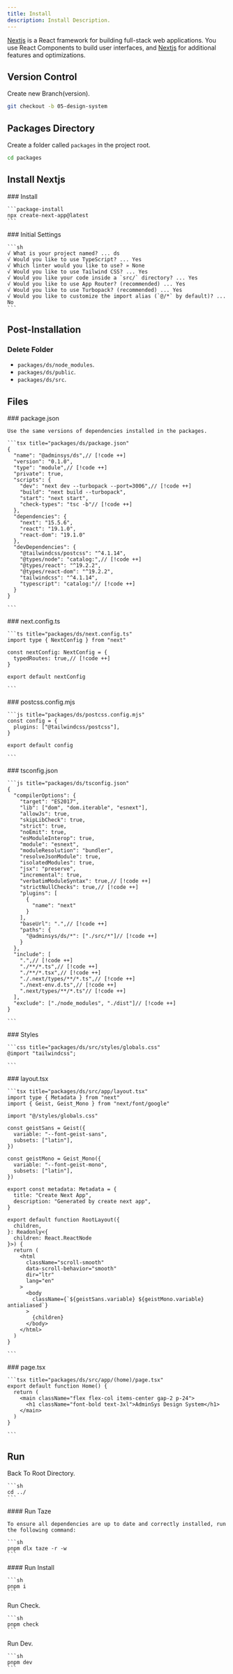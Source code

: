 ```yaml
---
title: Install
description: Install Description.
---
```


[Nextjs](https://nextjs.org/docs) is a React framework for building full-stack web applications. You use React Components to build user interfaces, and [Nextjs](https://nextjs.org/docs) for additional features and optimizations.

## Version Control

Create new Branch(version).

```sh
git checkout -b 05-design-system
```

## Packages Directory

Create a folder called `packages` in the project root.

```sh
cd packages
```

## Install Nextjs

<Steps>
  <Step>
    ### Install

    ```package-install
    npx create-next-app@latest
    ```

  </Step>
  <Step>
    ### Initial Settings

    ```sh
    √ What is your project named? ... ds
    √ Would you like to use TypeScript? ... Yes
    √ Which linter would you like to use? » None
    √ Would you like to use Tailwind CSS? ... Yes
    √ Would you like your code inside a `src/` directory? ... Yes
    √ Would you like to use App Router? (recommended) ... Yes
    √ Would you like to use Turbopack? (recommended) ... Yes
    √ Would you like to customize the import alias (`@/*` by default)? ... No
    ```

  </Step>
</Steps>

## Post-Installation

### Delete Folder

- `packages/ds/node_modules`.
- `packages/ds/public`.
- `packages/ds/src`.

## Files

<Steps>
  <Step>
    ### package.json

    Use the same versions of dependencies installed in the packages.

    ```tsx title="packages/ds/package.json"
    {
      "name": "@adminsys/ds",// [!code ++]
      "version": "0.1.0",
      "type": "module",// [!code ++]
      "private": true,
      "scripts": {
        "dev": "next dev --turbopack --port=3006",// [!code ++]
        "build": "next build --turbopack",
        "start": "next start",
        "check-types": "tsc -b"// [!code ++]
      },
      "dependencies": {
        "next": "15.5.6",
        "react": "19.1.0",
        "react-dom": "19.1.0"
      },
      "devDependencies": {
        "@tailwindcss/postcss": "^4.1.14",
        "@types/node": "catalog:",// [!code ++]
        "@types/react": "^19.2.2",
        "@types/react-dom": "^19.2.2",
        "tailwindcss": "^4.1.14",
        "typescript": "catalog:"// [!code ++]
      }
    }

    ```

  </Step>
  <Step>
    ### next.config.ts

    ```ts title="packages/ds/next.config.ts"
    import type { NextConfig } from "next"

    const nextConfig: NextConfig = {
      typedRoutes: true,// [!code ++]
    }

    export default nextConfig

    ```

  </Step>
  <Step>
    ### postcss.config.mjs

    ```js title="packages/ds/postcss.config.mjs"
    const config = {
      plugins: ["@tailwindcss/postcss"],
    }

    export default config

    ```

  </Step>
  <Step>
    ### tsconfig.json

    ```js title="packages/ds/tsconfig.json"
    {
      "compilerOptions": {
        "target": "ES2017",
        "lib": ["dom", "dom.iterable", "esnext"],
        "allowJs": true,
        "skipLibCheck": true,
        "strict": true,
        "noEmit": true,
        "esModuleInterop": true,
        "module": "esnext",
        "moduleResolution": "bundler",
        "resolveJsonModule": true,
        "isolatedModules": true,
        "jsx": "preserve",
        "incremental": true,
        "verbatimModuleSyntax": true,// [!code ++]
        "strictNullChecks": true,// [!code ++]
        "plugins": [
          {
            "name": "next"
          }
        ],
        "baseUrl": ".",// [!code ++]
        "paths": {
          "@adminsys/ds/*": ["./src/*"]// [!code ++]
        }
      },
      "include": [
        ".",// [!code ++]
        "./**/*.ts",// [!code ++]
        "./**/*.tsx",// [!code ++]
        "./.next/types/**/*.ts",// [!code ++]
        "./next-env.d.ts",// [!code ++]
        ".next/types/**/*.ts"// [!code ++]
      ],
      "exclude": ["./node_modules", "./dist"]// [!code ++]
    }

    ```

  </Step>
  <Step>
    ### Styles

    ```css title="packages/ds/src/styles/globals.css"
    @import "tailwindcss";

    ```

  </Step>
  <Step>
    ### layout.tsx

    ```tsx title="packages/ds/src/app/layout.tsx"
    import type { Metadata } from "next"
    import { Geist, Geist_Mono } from "next/font/google"

    import "@/styles/globals.css"

    const geistSans = Geist({
      variable: "--font-geist-sans",
      subsets: ["latin"],
    })

    const geistMono = Geist_Mono({
      variable: "--font-geist-mono",
      subsets: ["latin"],
    })

    export const metadata: Metadata = {
      title: "Create Next App",
      description: "Generated by create next app",
    }

    export default function RootLayout({
      children,
    }: Readonly<{
      children: React.ReactNode
    }>) {
      return (
        <html
          className="scroll-smooth"
          data-scroll-behavior="smooth"
          dir="ltr"
          lang="en"
        >
          <body
            className={`${geistSans.variable} ${geistMono.variable} antialiased`}
          >
            {children}
          </body>
        </html>
      )
    }

    ```

  </Step>
  <Step>
    ### page.tsx

    ```tsx title="packages/ds/src/app/(home)/page.tsx"
    export default function Home() {
      return (
        <main className="flex flex-col items-center gap-2 p-24">
          <h1 className="font-bold text-3xl">AdminSys Design System</h1>
        </main>
      )
    }

    ```

  </Step>
</Steps>

## Run

<Steps>
  <Step>
    Back To Root Directory.

    ```sh
    cd ../
    ```

  </Step>
  <Step>
    #### Run Taze

    To ensure all dependencies are up to date and correctly installed, run the following command:

    ```sh
    pnpm dlx taze -r -w
    ```

  </Step>
  <Step>
    #### Run Install

    ```sh
    pnpm i
    ```

  </Step>
  <Step>
    Run Check.

    ```sh
    pnpm check
    ```

  </Step>
  <Step>
    Run Dev.

    ```sh
    pnpm dev
    ```

  </Step>
</Steps>
